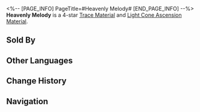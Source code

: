 <%-- [PAGE_INFO]
PageTitle=#Heavenly Melody#
[END_PAGE_INFO] --%>
{{Item Infobox
|title       = Heavenly Melody
|id          = 110233
|image       = Item Heavenly Melody.png
|type        = 
|invCategory = Upgrade Materials
|rarity      = 4
|effect      = Symphonic movements from the cosmos. Used to level up Traces significantly for {{Color|h|Harmony}} characters.
|description = A piece of music scattered from order. It quietly echoes from beyond the heavens, drowned out by profound silence, like a lone star twinkling in a river of stars.
|source1     = Calyx: The Reverie (Dreamscape)
|source2     = Calyx: The Reverie (Dreamscape)
|source3     = [[Omni-Synthesizer]] &mdash; Material Synthesis
|source4     = [[Omni-Synthesizer]] &mdash; Material Exchange
}}
{{Description|1=''"No one feels it until it is forgotten by all ♬..."''}}
'''Heavenly Melody''' is a 4-star [[Trace Material]] and [[Light Cone Ascension Material]].

==Sold By==
{{Shop Availability}}

==Other Languages==
{{Other Languages
|en   = Heavenly Melody
|zhs  = 天外乐章
|zht  = 天外樂章
|ja   = 天外の楽章
|ko   = 천외의 악장
|es   = Movimiento celestial
|fr   = Mélodie céleste
|ru   = Небесная мелодия
|th   = Heavenly Melody
|vi   = Chương Nhạc Ngoài Bầu Trời
|de   = Himmlische Melodie
|id   = Heavenly Melody
|pt   = Melodia Celestial
}}

==Change History==
{{Change History|2.0}}

==Navigation==
{{Upgrade Material Navbox}}